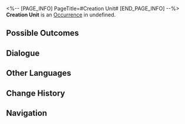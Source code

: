 <%-- [PAGE_INFO]
PageTitle=#Creation Unit#
[END_PAGE_INFO] --%>
{{Stub}}
{{Simulated Universe Event Infobox
|id            = 22701
|title         = 
|image         = Occurrence IPC.png
|domains_su    = 
|domains_swarm = 
|domains_gng   = 
|domains_du    = 
|domains_und   = 
|requirements  = 
|prev          = 
|next          = 
|characters    = 
|factions      = 
|order         = 
|order_du      = 
}}
'''Creation Unit''' is an [[Simulated Universe/Occurrence|Occurrence]] in undefined.

==Possible Outcomes==
{{Possible Outcomes
|choice_1 = Remove the creation.
|result_1 = Obtain 150 Cosmic Fragments.

|choice_2 = Remove the creation.
|result_2 = There is a chance to receive 50 or 400 Cosmic Fragments.

|choice_3 = Remove the creation.
|result_3 = There is a chance to receive 100 or 200 Cosmic Fragments.

|choice_4 = Remove the creation.
|result_4 = Obtain 2 Blessing(s) of 1-star rarity.

|choice_5 = Remove the creation.
|result_5 = A chance to obtain 2 random 3-star Blessing(s) or 1 random 1-star Blessing(s).

|choice_6 = Remove the creation.
|result_6 = Obtain 2 random Blessing(s) of 1- to 2-star rarity.

|choice_7 = Remove the creation.
|result_7 = Obtain 2 Curio(s) of 1- to 2-star rarity.

|choice_8 = Remove the creation.
|result_8 = A chance to obtain 1 Curio(s) of 3-star rarity or 1 random Curio(s) of 1-star rarity.

|choice_9 = Remove the creation.
|result_9 = Obtain 2 random 2-star Curio(s).

|choice_10 = Does the object you require have a physical form?
|result_10 = Yes.

|choice_11 = Does the object you require have a physical form?
|result_11 = No.

|choice_12 = Does the object you require have a physical form?
|result_12 = Unknown.

|choice_13 = Is the object you require structurally complete?
|result_13 = Yes.

|choice_14 = Is the object you require structurally complete?
|result_14 = No.

|choice_15 = Is the object you require structurally complete?
|result_15 = Unknown.

|choice_16 = Does the object you require move in an ordered manner?
|result_16 = Yes.

|choice_17 = Does the object you require move in an ordered manner?
|result_17 = No.

|choice_18 = Does the object you require move in an ordered manner?
|result_18 = Unknown.

|choice_19 = Is the item you need stable in its current state?
|result_19 = Yes.

|choice_20 = Is the item you need stable in its current state?
|result_20 = No.

|choice_21 = Is the item you need stable in its current state?
|result_21 = Unknown.

}}
<!--
==Gameplay Notes==
* 
-->
==Dialogue==
{{Dialogue Start}}
:{{tx}}
{{Dialogue End}}

==Other Languages==
{{Other Languages
|en   = Creation Unit
|zhs  = 造物单元
|zht  = 造物單元
|ja   = {{Rubi|造物|ぞうぶつ}}ユニット
|ko   = 창조물 유닛
|es   = Unidad de creación
|fr   = Unité de création
|ru   = Единица создания
|th   = หน่วยสรรค์สร้าง
|vi   = Đơn Vị Tạo Vật
|de   = Schöpfungseinheit
|id   = Unit Ciptaan
|pt   = Unidade de Criação
}}

==Change History==
{{Change History|2.5}}

==Navigation==
{{Occurrence Navbox}}